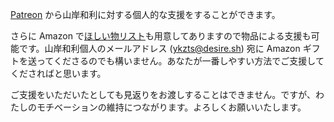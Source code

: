 
[Patreon](https://www.patreon.com/ykzts) から山岸和利に対する個人的な支援をすることができます。

さらに Amazon で[ほしい物リスト](https://www.amazon.co.jp/registry/wishlist/14KAT3ETAIW29)も用意してありますので物品による支援も可能です。山岸和利個人のメールアドレス ([ykzts@desire.sh](mailto:ykzts@desire.sh)) 宛に Amazon ギフトを送ってくださるのでも構いません。あなたが一番しやすい方法でご支援してくださればと思います。

ご支援をいただいたとしても見返りをお渡しすることはできません。ですが、わたしのモチベーションの維持につながります。よろしくお願いいたします。

